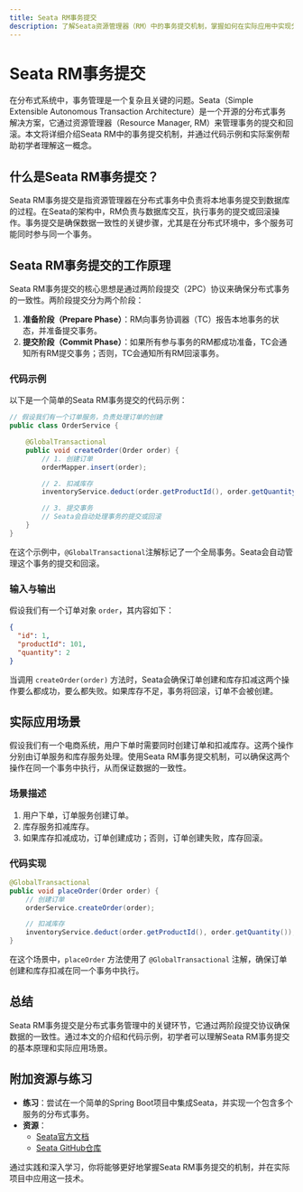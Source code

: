 ```yaml
---
title: Seata RM事务提交
description: 了解Seata资源管理器（RM）中的事务提交机制，掌握如何在实际应用中实现分布式事务的提交。
---
```


# Seata RM事务提交

在分布式系统中，事务管理是一个复杂且关键的问题。Seata（Simple Extensible Autonomous Transaction Architecture）是一个开源的分布式事务解决方案，它通过资源管理器（Resource Manager, RM）来管理事务的提交和回滚。本文将详细介绍Seata RM中的事务提交机制，并通过代码示例和实际案例帮助初学者理解这一概念。

## 什么是Seata RM事务提交？

Seata RM事务提交是指资源管理器在分布式事务中负责将本地事务提交到数据库的过程。在Seata的架构中，RM负责与数据库交互，执行事务的提交或回滚操作。事务提交是确保数据一致性的关键步骤，尤其是在分布式环境中，多个服务可能同时参与同一个事务。

## Seata RM事务提交的工作原理

Seata RM事务提交的核心思想是通过两阶段提交（2PC）协议来确保分布式事务的一致性。两阶段提交分为两个阶段：

1. **准备阶段（Prepare Phase）**：RM向事务协调器（TC）报告本地事务的状态，并准备提交事务。
2. **提交阶段（Commit Phase）**：如果所有参与事务的RM都成功准备，TC会通知所有RM提交事务；否则，TC会通知所有RM回滚事务。

### 代码示例

以下是一个简单的Seata RM事务提交的代码示例：

```java
// 假设我们有一个订单服务，负责处理订单的创建
public class OrderService {

    @GlobalTransactional
    public void createOrder(Order order) {
        // 1. 创建订单
        orderMapper.insert(order);

        // 2. 扣减库存
        inventoryService.deduct(order.getProductId(), order.getQuantity());

        // 3. 提交事务
        // Seata会自动处理事务的提交或回滚
    }
}
```

在这个示例中，`@GlobalTransactional`注解标记了一个全局事务。Seata会自动管理这个事务的提交和回滚。

### 输入与输出

假设我们有一个订单对象 `order`，其内容如下：

```json
{
  "id": 1,
  "productId": 101,
  "quantity": 2
}
```

当调用 `createOrder(order)` 方法时，Seata会确保订单创建和库存扣减这两个操作要么都成功，要么都失败。如果库存不足，事务将回滚，订单不会被创建。

## 实际应用场景

假设我们有一个电商系统，用户下单时需要同时创建订单和扣减库存。这两个操作分别由订单服务和库存服务处理。使用Seata RM事务提交机制，可以确保这两个操作在同一个事务中执行，从而保证数据的一致性。

### 场景描述

1. 用户下单，订单服务创建订单。
2. 库存服务扣减库存。
3. 如果库存扣减成功，订单创建成功；否则，订单创建失败，库存回滚。

### 代码实现

```java
@GlobalTransactional
public void placeOrder(Order order) {
    // 创建订单
    orderService.createOrder(order);

    // 扣减库存
    inventoryService.deduct(order.getProductId(), order.getQuantity());
}
```

在这个场景中，`placeOrder` 方法使用了 `@GlobalTransactional` 注解，确保订单创建和库存扣减在同一个事务中执行。

## 总结

Seata RM事务提交是分布式事务管理中的关键环节，它通过两阶段提交协议确保数据的一致性。通过本文的介绍和代码示例，初学者可以理解Seata RM事务提交的基本原理和实际应用场景。

## 附加资源与练习

- **练习**：尝试在一个简单的Spring Boot项目中集成Seata，并实现一个包含多个服务的分布式事务。
- **资源**：
  - [Seata官方文档](https://seata.io/zh-cn/docs/overview/what-is-seata.html)
  - [Seata GitHub仓库](https://github.com/seata/seata)

通过实践和深入学习，你将能够更好地掌握Seata RM事务提交的机制，并在实际项目中应用这一技术。
